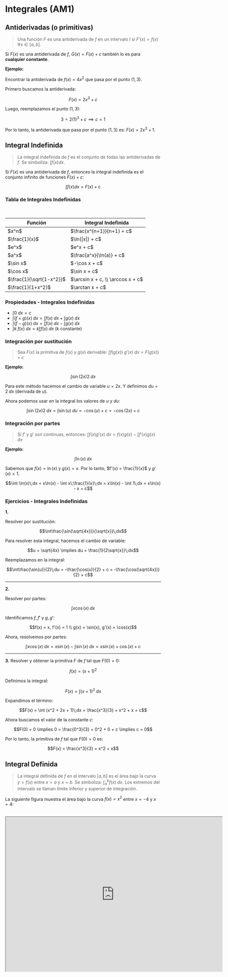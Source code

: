 # Integrales (AM1)

## Antiderivadas (o primitivas)

> Una función $F$ es una antiderivada de $f$ en un intervalo $I$ si $F'(x) = f(x)\;\forall x \in [a, b]$.

Si $F(x)$ es una antiderivada de $f$, $G(x) = F(x) + c$ también lo es para **cualquier constante**.

**Ejemplo:**

Encontrar la antiderivada de $f(x) = 4x^2$ que pasa por el punto $(1, 3)$.

Primero buscamos la antiderivada:

```math
F(x) = 2x^3 + c
```

Luego, reemplazamos el punto $(1, 3)$:

```math
3 = 2(1)^3 + c \implies c = 1
```

Por lo tanto, la antiderivada que pasa por el punto $(1, 3)$ es: $F(x) = 2x^3 + 1$.

## Integral Indefinida

> La integral indefinida de $f$ es el conjunto de todas las antiderivadas de $f$. Se simboliza: $\int f(x) dx$.

Si $F(x)$ es una antiderivada de $f$, entonces la integral indefinida es el conjunto infinito de funciones $F(x) + c$:

```math
\int f(x)dx = F(x) + c
```

### Tabla de Integrales Indefinidas

<br/>

<div style={{display: "flex", justifyContent: "center"}}>
  <table style={{overflowX: "hidden"}}>
      <thead>
        <tr>
          <th>Función</th>
          <th>Integral Indefinida</th>
        </tr>
      </thead>
      <tbody>
      <tr>
        <td>$x^n$</td>
        <td>$\frac{x^{n+1}}{n+1} + c$</td>
      </tr>
      <tr>
        <td>$\frac{1}{x}$</td>
        <td>$\ln(|x|) + c$</td>
      </tr>
      <tr>
        <td>$e^x$</td>
        <td>$e^x + c$</td>
      </tr>
      <tr>
        <td>$a^x$</td>
        <td>$\frac{a^x}{\ln(a)} + c$</td>
      </tr>  
      <tr>
        <td>$\sin x$</td>
        <td>$-\cos x + c$</td>
      </tr>
      <tr>
        <td>$\cos x$</td>
        <td>$\sin x + c$</td>
      </tr>    
      <tr>
        <td>$\frac{1}{\sqrt{1-x^2}}$</td>
        <td>$\arcsin x + c, \\ \arccos x + c$</td>
      </tr>
      <tr>
        <td>$\frac{1}{1+x^2}$</td>
        <td>$\arctan x + c$</td>
      </tr>
      </tbody>
  </table>
</div>

### Propiedades - Integrales Indefinidas

* $\int 0\;dx = c$
* $\int (f + g)(x)\;dx = \int f(x)\;dx + \int g(x)\;dx$
* $\int (f - g)(x)\;dx = \int f(x)\;dx - \int g(x)\;dx$
* $\int k\;f(x)\;dx = k \int f(x)\;dx$ ($k$ constante)

### Integración por sustitución

> Sea $F(x)$ la primitiva de $f(x)$ y $g(x)$ derivable: $\int f(g(x))\;g'(x)\;dx = F(g(x)) + c$

**Ejemplo:**

```math
\int \sin(2x)2\;dx
```

Para este método hacemos el cambio de variable $u = 2x$. Y definimos $du = 2\;dx$ (derivada de $u$). 

Ahora podemos usar en la integral los valores de $u$ y $du$:

```math
\int \sin(2x)2\;dx = \int \sin(u)\;du = -\cos(u) + c = -\cos(2x) + c
```

### Integración por partes

> Si $f'$ y $g'$ son continuas, entonces: $\int f(x)g'(x)\;dx = f(x)g(x) - \int f'(x)g(x)\;dx$

**Ejemplo:**

```math
\int \ln(x)\;dx 
```

Sabemos que $f(x) = \ln(x)$ y $g(x) = x$. Por lo tanto, $f'(x) = \frac{1}{x}$ y $g'(x) = 1$.

```math
\int \ln(x)\;dx = x\ln(x) - \int x\;\frac{1}{x}\;dx = x\ln(x) - \int 1\;dx = x\ln(x) - x + c
```

### Ejercicios - Integrales Indefinidas

**1.** 

Resolver por sustitución: 

```math
\int\frac{\sin(\sqrt{4x})}{\sqrt{x}}\;dx
```

Para resolver esta integral, hacemos el cambio de variable:

```math
u = \sqrt{4x} \implies du = \frac{1}{2\sqrt{x}}\;dx
```

Reemplazamos en la integral:

```math
\int\frac{\sin(u)}{2}\;du = -\frac{\cos(u)}{2} + c = -\frac{\cos(\sqrt{4x})}{2} + c
```

***

**2.** 

Resolver por partes:

```math
\int x\cos(x)\;dx
```

Identificamos $f, f'$ y $g, g'$:

```math
f(x) = x, f'(x) = 1 \\
g(x) = \sin(x), g'(x) = \cos(x)
```

Ahora, resolvemos por partes:

```math
\int x\cos(x)\;dx = x\sin(x) - \int \sin(x)\;dx = x\sin(x) + \cos(x) + c
```

***

**3.** Resolver y obtener la primitiva $F$ de $f$ tal que $F(0) = 0$:

```math
f(x) = (x + 1)^2
```

Definimos la integral:

```math
F(x) = \int (x + 1)^2\;dx
```

Expandimos el término:

```math
F(x) = \int (x^2 + 2x + 1)\;dx = \frac{x^3}{3} + x^2 + x + c
```

Ahora buscamos el valor de la constante $c$:

```math
F(0) = 0 \implies 0 = \frac{0^3}{3} + 0^2 + 0 + c \implies c = 0
```

Por lo tanto, la primitiva de $f$ tal que $F(0) = 0$ es:

```math
F(x) = \frac{x^3}{3} + x^2 + x
```

## Integral Definida

> La integral definida de $f$ en el intervalo $[a, b]$ es el área bajo la curva $y = f(x)$ entre $x = a$ y $x = b$. Se simboliza: $\int_a^b f(x)\;dx$. Los extremos del intervalo se llaman límite inferior y superior de integración.

La siguiente figura muestra el área bajo la curva $f(x) = x^2$ entre $x = -4$ y $x = 4$:

<br/>

<iframe scrolling="no" title="Integral" src="https://www.geogebra.org/material/iframe/id/wdkf3axy/width/700/height/500/border/888888/sfsb/true/smb/false/stb/false/stbh/false/ai/false/asb/false/sri/false/rc/false/ld/false/sdz/true/ctl/false" width="700px" height="500px" allowFullScreen/>

### Propiedades - Integrales definidas

* $\int_a^a f(x)\;dx = 0$ 

* $\int_b^a k\;f(x)\;dx = k \int_b^a f(x)\;dx$ ($k$ constante)
* $\int_b^a f(x)\;dx = -\int_a^b f(x)\;dx$
* $\int_a^b (f + g)(x)\;dx = \int_a^b f(x)\;dx + \int_a^b g(x)\;dx$
* $\int_a^b (f - g)(x)\;dx = \int_a^b f(x)\;dx - \int_a^b g(x)\;dx$
* Si $f(x) \geq 0 \in [a, b]$, $\int_a^b f(x)\;dx \geq 0$
* Si $c \in \mathbb{R}$, $\int_a^b f(x)\;dx = \int_a^c f(x)\;dx + \int_c^b f(x)\;dx$
* Si $f(x) \leq g(x) \in [a, b]$, $\int_a^b f(x)\;dx \leq \int_a^b g(x)\;dx$

### Primer Teorema Fundamental del Cálculo

> Sea $f: [a, b] \Rightarrow\;\mathbb{R}$ continua y $F$:\
$F(x) = \int_a^x f(t)\;dt\;\forall x \in [a, b]$\
\
Entonces, $F$ es antiderivada de $f$ en $[a, b]$:\
$F'(x) = \frac{d}{dx} \int_a^x f(t)\;dt = f(x)\;\forall x \in [a, b]$
 
### Segundo Teorema Fundamental del Cálculo

> Si $f$ es continua en $[a, b]$ y $F$ es su antiderivada: $\int_a^b f(x)\;dx = F(b) - F(a) = F(x)\Big|_a^b$ (R. de Barrow)

### Ejercicios - Integrales Definidas

**1.**

Resolver la siguiente integral definida:

```math
\int_0^1 (x^2 - x)\;dx
```

Buscamos la antiderivada de $f(x) = x^2 - x$:

```math
F(x) = \frac{x^3}{3} - \frac{x^2}{2} + c
```

Aplicamos el segundo teorema fundamental del cálculo:

```math
\int_0^1 (x^2 - x)\;dx = (\frac{x^3}{3} - \frac{x^2}{2})\Big|_0^1 = (\frac{1^3}{3} - \frac{1^2}{2}) - (\frac{0^3}{3} - \frac{0^2}{2}) = \frac{1}{3} - \frac{1}{2} = -\frac{1}{6}  
```

***

**2.**

Resolver la siguiente integral definida:

```math
\int_0^{\pi} \sin(x)\;dx
```

Buscamos la antiderivada de $f(x) = \sin(x)$:

```math
F(x) = -\cos(x) + c
```

Aplicamos el segundo teorema fundamental del cálculo:

```math
\int_0^{\pi} \sin(x)\;dx = -\cos(x)\Big|_0^{\pi} = -\cos(\pi) + \cos(0) = 2
```

## Área entre dos curvas

> Sean $f$ y $g$ tales que $f(x) \geq g(x)$ en $[a, b]$, el área comprendida entre sus gráficos es: $\;\int_a^b (f(x) - g(x))\;dx$

**Ejemplo:**

$f(x) = x^2$ y $g(x) = x$ en $[0, 1]$

```math
\int_0^1 (x^2 - x)\;dx = \int_0^1 x^2\;dx - \int_0^1 x\;dx = \frac{x^3}{3}\Big|_0^1 - \frac{x^2}{2}\Big|_0^1 = \frac{1}{3} - \frac{1}{2} = -\frac{1}{6}
```

Se vería de la siguiente forma:

<br/>

<iframe scrolling="no" title="Arco de dos curvas" src="https://www.geogebra.org/material/iframe/id/khawabmx/width/700/height/500/border/888888/sfsb/true/smb/false/stb/false/stbh/false/ai/false/asb/false/sri/false/rc/false/ld/false/sdz/true/ctl/false" width="700px" height="500px" allowFullScreen/>